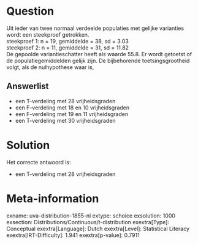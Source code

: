 Question
========

Uit ieder van twee normaal verdeelde populaties met gelijke varianties
wordt een steekproef getrokken.\
steekproef 1: n = 19, gemiddelde = 38, sd = 3.03\
steekproef 2: n = 11, gemiddelde = 31, sd = 11.82\
De gepoolde variantieschatter heeft als waarde 55.8. Er wordt getoetst
of de populatiegemiddelden gelijk zijn. De bijbehorende
toetsingsgrootheid volgt, als de nulhypothese waar is,

Answerlist
----------

* een T-verdeling met 28 vrijheidsgraden
* een F-verdeling met 18 en 10 vrijheidsgraden
* een F-verdeling met 19 en 11 vrijheidsgraden
* een T-verdeling met 30 vrijheidsgraden

Solution
========

Het correcte antwoord is: 

* een T-verdeling met 28 vrijheidsgraden

Meta-information
================
exname: uva-distribution-1855-nl
extype: schoice
exsolution: 1000
exsection: Distributions/Continuous/t-distribution
exextra[Type]: Conceptual
exextra[Language]: Dutch
exextra[Level]: Statistical Literacy
exextra[IRT-Difficulty]: 1.941
exextra[p-value]: 0.7911
